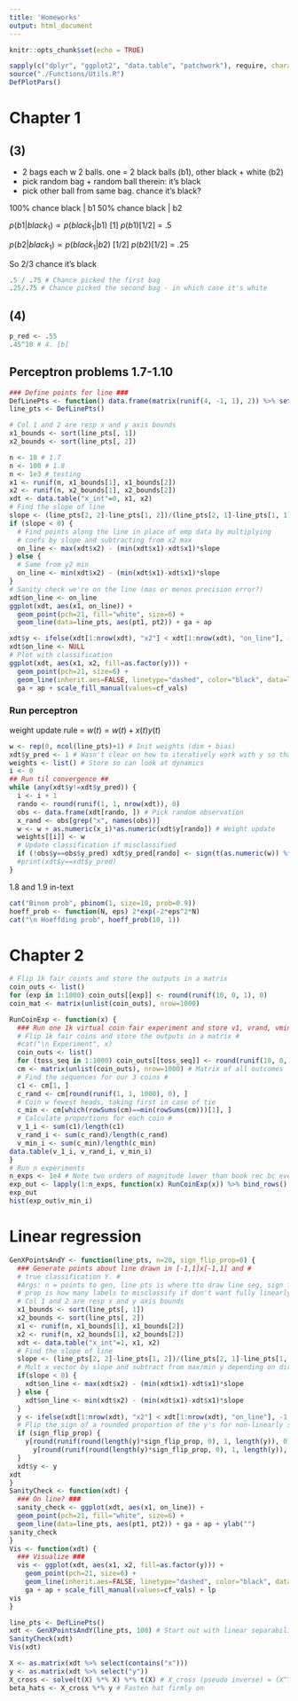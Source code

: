 ```yaml
---
title: 'Homeworks'
output: html_document
---
```


```r
knitr::opts_chunk$set(echo = TRUE)
```

```r
sapply(c("dplyr", "ggplot2", "data.table", "patchwork"), require, character=TRUE)
source("./Functions/Utils.R")
DefPlotPars()
```

# Chapter 1 #

## (3)  
- 2 bags each w 2 balls. one = 2 black balls (b1), other black + white (b2)
- pick random bag + random ball therein: it's black  
- pick other ball from same bag. chance it's black?  

100% chance black | b1 
50% chance black | b2  

$p(b1|black_1) \propto p(black_1|b1) \ [1] \  p(b1) [1/2]$ = .5 

$p(b2|black_1) \propto p(black_1|b2) \ [1/2] \  p(b2) [1/2]$ = .25  

 So 2/3 chance it's black  
```r
.5 / .75 # Chance picked the first bag 
.25/.75 # Chance picked the second bag - in which case it's white  
```

## (4)    

```r
p_red <- .55 
.45^10 # 4. [b]
```

## Perceptron problems 1.7-1.10  
```r
### Define points for line ###
DefLinePts <- function() data.frame(matrix(runif(4, -1, 1), 2)) %>% setNames(c("pt1", "pt2"))
line_pts <- DefLinePts()
```

```r
# Col 1 and 2 are resp x and y axis bounds
x1_bounds <- sort(line_pts[, 1])
x2_bounds <- sort(line_pts[, 2])
```


```r
n <- 10 # 1.7  
n <- 100 # 1.8 
n <- 1e3 # testing
x1 <- runif(n, x1_bounds[1], x1_bounds[2])
x2 <- runif(n, x2_bounds[1], x2_bounds[2])
xdt <- data.table("x_int"=0, x1, x2)
# Find the slope of line  
slope <- (line_pts[2, 2]-line_pts[1, 2])/(line_pts[2, 1]-line_pts[1, 1])
if (slope < 0) {
  # Find points along the line in place of emp data by multiplying
  # coefs by slope and subtracting from x2 max
  on_line <- max(xdt$x2) - (min(xdt$x1)-xdt$x1)*slope
} else {
  # Same from y2 min 
  on_line <- min(xdt$x2) - (min(xdt$x1)-xdt$x1)*slope
}
# Sanity check we're on the line (mas or menos precision error?)
xdt$on_line <- on_line
ggplot(xdt, aes(x1, on_line)) + 
  geom_point(pch=21, fill="white", size=6) + 
  geom_line(data=line_pts, aes(pt1, pt2)) + ga + ap
```


```r
xdt$y <- ifelse(xdt[1:nrow(xdt), "x2"] < xdt[1:nrow(xdt), "on_line"], -1, 1)
xdt$on_line <- NULL
# Plot with classification
ggplot(xdt, aes(x1, x2, fill=as.factor(y))) + 
  geom_point(pch=21, size=6) + 
  geom_line(inherit.aes=FALSE, linetype="dashed", color="black", data=line_pts, size=2, aes(pt1, pt2)) + 
  ga + ap + scale_fill_manual(values=cf_vals)
```

### Run perceptron  

weight update rule = $w(t) = w(t) + x(t)y(t)$  


```r
w <- rep(0, ncol(line_pts)+1) # Init weights (dim + bias)
xdt$y_pred <- 1 # Wasn't clear on how to iteratively work with y so thanks to Ivan's code for this
weights <- list() # Store so can look at dynamics
i <- 0
## Run til convergence ##
while (any(xdt$y!=xdt$y_pred)) { 
  i <- i + 1
  rando <- round(runif(1, 1, nrow(xdt)), 0)
  obs <- data.frame(xdt[rando, ]) # Pick random observation 
  x_rand <- obs[grep("x", names(obs))]
  w <- w + as.numeric(x_i)*as.numeric(xdt$y[rando]) # Weight update
  weights[[i]] <- w
  # Update classification if misclassified 
  if (!obs$y==obs$y_pred) xdt$y_pred[rando] <- sign(t(as.numeric(w)) %*% as.numeric(x_rand))#; print(xdt$y_pred[rando]) }
  #print(xdt$y==xdt$y_pred)
}
```

1.8 and 1.9 in-text 
```r
cat("Binom prob", pbinom(1, size=10, prob=0.9))
hoeff_prob <- function(N, eps) 2*exp(-2*eps^2*N)
cat("\n Hoeffding prob", hoeff_prob(10, 1))
```


# Chapter 2 #

```r
# Flip 1k fair coints and store the outputs in a matrix
coin_outs <- list()
for (exp in 1:1000) coin_outs[[exp]] <- round(runif(10, 0, 1), 0)
coin_mat <- matrix(unlist(coin_outs), nrow=1000)
```


```r
RunCoinExp <- function(x) {
  ### Run one 1k virtual coin fair experiment and store v1, vrand, vmin ###
  # Flip 1k fair coins and store the outputs in a matrix #
  #cat("\n Experiment", x)
  coin_outs <- list()
  for (toss_seq in 1:1000) coin_outs[[toss_seq]] <- round(runif(10, 0, 1), 0)
  cm <- matrix(unlist(coin_outs), nrow=1000) # Matrix of all outcomes
  # Find the sequences for our 3 coins #
  c1 <- cm[1, ]
  c_rand <- cm[round(runif(1, 1, 1000), 0), ]
  # Coin w fewest heads, taking first in case of tie
  c_min <- cm[which(rowSums(cm)==min(rowSums(cm)))[1], ]
  # Calculate proportions for each coin #
  v_1_i <- sum(c1)/length(c1)
  v_rand_i <- sum(c_rand)/length(c_rand)
  v_min_i <- sum(c_min)/length(c_min)
data.table(v_1_i, v_rand_i, v_min_i) 
}
# Run n experiments
n_exps <- 1e4 # Note two orders of magnitude lower than book rec bc even this takes a while
exp_out <- lapply(1:n_exps, function(x) RunCoinExp(x)) %>% bind_rows()
exp_out
hist(exp_out$v_min_i)
```


# Linear regression   
```r
GenXPointsAndY <- function(line_pts, n=20, sign_flip_prop=0) {
  ### Generate points about line drawn in [-1,1]x[-1,1] and #
  # true classification Y. #
  #Args: n = points to gen, line pts is where tto draw line seg, sign flip
  # prop is how many labels to misclassify if don't want fully linearly separable dat ###
  # Col 1 and 2 are resp x and y axis bounds
  x1_bounds <- sort(line_pts[, 1])
  x2_bounds <- sort(line_pts[, 2])
  x1 <- runif(n, x1_bounds[1], x1_bounds[2])
  x2 <- runif(n, x2_bounds[1], x2_bounds[2])
  xdt <- data.table("x_int"=1, x1, x2)
  # Find the slope of line  
  slope <- (line_pts[2, 2]-line_pts[1, 2])/(line_pts[2, 1]-line_pts[1, 1])
  # Mult x vector by slope and subtract from max/min y depending on direction
  if(slope < 0) {
    xdt$on_line <- max(xdt$x2) - (min(xdt$x1)-xdt$x1)*slope
  } else {
    xdt$on_line <- min(xdt$x2) - (min(xdt$x1)-xdt$x1)*slope
  }
  y <- ifelse(xdt[1:nrow(xdt), "x2"] < xdt[1:nrow(xdt), "on_line"], -1, 1)
  # Flip the sign of a rounded proportion of the y's for non-linearly separable data 
  if (sign_flip_prop) {
    y[round(runif(round(length(y)*sign_flip_prop, 0), 1, length(y)), 0)] <- 
      y[round(runif(round(length(y)*sign_flip_prop, 0), 1, length(y)), 0)] * -1 
  }
  xdt$y <- y
xdt  
}
SanityCheck <- function(xdt) {
  ### On line? ###
  sanity_check <- ggplot(xdt, aes(x1, on_line)) + 
  geom_point(pch=21, fill="white", size=6) + 
  geom_line(data=line_pts, aes(pt1, pt2)) + ga + ap + ylab("")
sanity_check
}
Vis <- function(xdt) {
  ### Visualize ###
  vis <- ggplot(xdt, aes(x1, x2, fill=as.factor(y))) + 
    geom_point(pch=21, size=6) + 
    geom_line(inherit.aes=FALSE, linetype="dashed", color="black", data=line_pts, size=2, aes(pt1, pt2)) + 
    ga + ap + scale_fill_manual(values=cf_vals) + lp 
vis  
}
```


```r
line_pts <- DefLinePts()
xdt <- GenXPointsAndY(line_pts, 100) # Start out with linear separability 
SanityCheck(xdt)
Vis(xdt)
```


```r
X <- as.matrix(xdt %>% select(contains("x")))
y <- as.matrix(xdt %>% select("y"))
X_cross <- solve(t(X) %*% X) %*% t(X) # X_cross (pseudo inverse) = (X^T X)^-1 * X^T
beta_hats <- X_cross %*% y # Fasten hat firmly on
```


